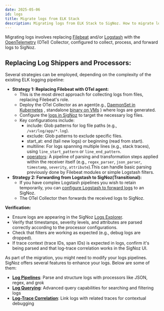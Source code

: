 ```yaml
---
date: 2025-05-06
id: logs
title: Migrate logs from ELK Stack
description: Migrating logs from ELK Stack to SigNoz. How to migrate logs from ELK to SigNoz.
---
```


Migrating logs involves replacing [Filebeat](https://www.elastic.co/beats/filebeat) and/or [Logstash](https://www.elastic.co/logstash) with the [OpenTelemetry](https://signoz.io/why-opentelemetry/) (OTel) Collector, configured to collect, process, and forward logs to SigNoz.

## Replacing Log Shippers and Processors:

Several strategies can be employed, depending on the complexity of the existing ELK logging pipeline:

* **Strategy 1: Replacing Filebeat with OTel agent:**  
  * This is the most direct approach for collecting logs from files, replacing Filebeat's role.
  * Deploy the OTel Collector as an agent(e.g., [DaemonSet in Kubernetes](https://signoz.io/docs/tutorial/kubernetes-infra-metrics/) , standalone [binary on VMs](https://signoz.io/docs/tutorial/opentelemetry-binary-usage-in-virtual-machine/) ) where logs are generated.
  * Configure the [logs in SigNoz](https://signoz.io/docs/userguide/logs/) to target the necessary log files. 
  * Key configurations include:  
    * include: Glob patterns for log file paths (e.g., `/var/log/app/*.log`).  
    * exclude: Glob patterns to exclude specific files.  
    * start_at: end (tail new logs) or beginning (read from start).  
    * multiline: For logs spanning multiple lines (e.g., stack traces), using `line_start_pattern` or `line_end_pattern`.  
    * [operators](https://signoz.io/blog/opentelemetry-operator-complete-guide/): A pipeline of parsing and transformation steps applied within the receiver itself (e.g., `regex_parser`, `json_parser`, `timestamp`, `severity`, `attribute`).This can handle basic parsing previously done by Filebeat modules or simple Logstash filters.  
* **Strategy 2: Forwarding from Logstash to SigNoz(Transitional):**  
  * If you have complex Logstash pipelines you wish to retain temporarily, you can [configure Logstash to forward logs](https://signoz.io/docs/userguide/logstash_to_signoz/) to an SigNoz.
  * The OTel Collector then forwards the received logs to SigNoz.  

**Verification:**

* Ensure logs are appearing in the SigNoz [Logs Explorer](https://signoz.io/docs/product-features/logs-explorer/). 
* Verify that timestamps, severity levels, and attributes are parsed correctly according to the processor configurations.  
* Check that filters are working as expected (e.g., debug logs are dropped).  
* If trace context (trace IDs, span IDs) is expected in logs, confirm it's being parsed and that log-trace correlation works in the SigNoz UI.


As part of the migration, you might need to modify your logs pipelines. SigNoz offers several features to enhance your logs. Below are some of them:

- **[Log Pipelines](https://signoz.io/docs/logs-pipelines/introduction/)**: Parse and structure logs with processors like JSON, regex, and grok
- **[Log Querying](https://signoz.io/docs/userguide/logs_query_builder/)**: Advanced query capabilities for searching and filtering logs
- **[Log-Trace Correlation](https://signoz.io/opentelemetry/correlating-traces-logs-metrics-nodejs/)**: Link logs with related traces for contextual debugging

